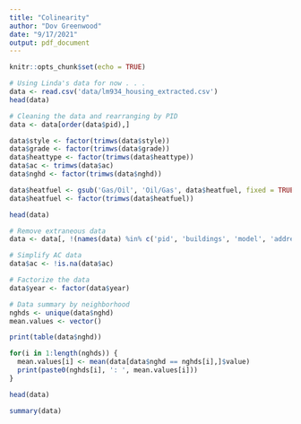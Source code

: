 ```yaml
---
title: "Colinearity"
author: "Dov Greenwood"
date: "9/17/2021"
output: pdf_document
---
```


```r
knitr::opts_chunk$set(echo = TRUE)
```

```r
# Using Linda's data for now . . .
data <- read.csv('data/lm934_housing_extracted.csv')
head(data)
```

```r
# Cleaning the data and rearranging by PID
data <- data[order(data$pid),]

data$style <- factor(trimws(data$style))
data$grade <- factor(trimws(data$grade))
data$heattype <- factor(trimws(data$heattype))
data$ac <- trimws(data$ac)
data$nghd <- factor(trimws(data$nghd))

data$heatfuel <- gsub('Gas/Oil', 'Oil/Gas', data$heatfuel, fixed = TRUE)
data$heatfuel <- factor(trimws(data$heatfuel))

head(data)
```


```r
# Remove extraneous data
data <- data[, !(names(data) %in% c('pid', 'buildings', 'model', 'address', 'grade', 'heatfuel'))]

# Simplify AC data
data$ac <- !is.na(data$ac)
```


```r
# Factorize the data
data$year <- factor(data$year)

```

```r
# Data summary by neighborhood
nghds <- unique(data$nghd)
mean.values <- vector()

print(table(data$nghd))

for(i in 1:length(nghds)) {
  mean.values[i] <- mean(data[data$nghd == nghds[i],]$value)
  print(paste0(nghds[i], ': ', mean.values[i]))
}
```

```r
head(data)
```


```r
summary(data)
```






